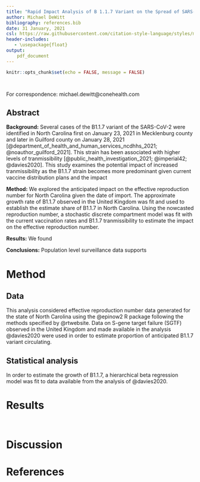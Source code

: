 ```yaml
---
title: "Rapid Impact Analysis of B 1.1.7 Variant on the Spread of SARS-CoV-2 in North Carolina"
author: Michael DeWitt
bibliography: references.bib
date: 31 January, 2021
csl: https://raw.githubusercontent.com/citation-style-language/styles/master/apa-numeric-superscript-brackets.csl
header-includes:
   - \usepackage{float}
output:
    pdf_document
---
```


```r

knitr::opts_chunk$set(echo = FALSE, message = FALSE)
```

```r

```

```r

```

For correspondence: michael.dewitt@conehealth.com

## Abstract

**Background:** Several cases of the B1.1.7 variant of the SARS-CoV-2 were identified in North Carolina first on January 23, 2021 in Mecklenburg county and later in Guilford county on January 28, 2021 [@department_of_health_and_human_services_ncdhhs_2021; @noauthor_guilford_2021]. This strain has been associated with higher levels of tranmissibility [@public_health_investigation_2021; @imperial42; @davies2020]. This study examines the potential impact of increased tranmissibility as the B1.1.7 strain becomes more predominant given current vaccine distribution plans and the impact 

**Method:** We explored the anticipated impact on the effective reproduction number for North Carolina given the date of import. The approximate growth rate of B1.1.7 observed in the United Kingdom was fit and used to establish the estimate share of B1.1.7 in North Carolina. Using the nowcasted reproduction number, a stochastic discrete compartment model was fit with the current vaccination rates and B1.1.7 tranmissibility to estimate the impact on the effective reproduction number.

**Results:** We found 

**Conclusions:** Population level surveillance data supports 

# Method

## Data

This analysis considered effective reproduction number data generated for the state of North Carolina using the @epinow2 R package following the methods specified by @rtwebsite.
Data on S-gene target failure (SGTF) observed in the United Kingdom and made available in the analysis @davies2020 were used in order to estimate proportion of anticipated B1.1.7 variant circulating.


## Statistical analysis

In order to estimate the growth of B1.1.7, a hierarchical beta regression model was fit to data available from the analysis of @davies2020.




# Results



```r

```



```r

```

# Discussion


# References

<div id = 'refs'></div>


